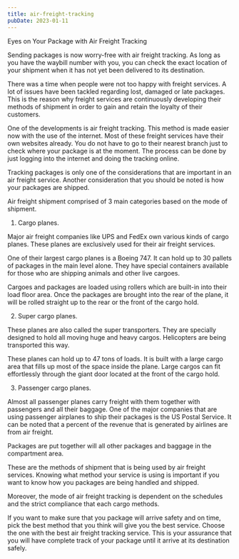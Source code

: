 ```yaml
---
title: air-freight-tracking
pubDate: 2023-01-11
---
```


Eyes on Your Package with Air Freight Tracking

Sending packages is now worry-free with air freight tracking. As long as you have the waybill number with you, you can check the exact location of your shipment when it has not yet been delivered to its destination.

There was a time when people were not too happy with freight services. A lot of issues have been tackled regarding lost, damaged or late packages. This is the reason why freight services are continuously developing their methods of shipment in order to gain and retain the loyalty of their customers. 

One of the developments is air freight tracking. This method is made easier now with the use of the internet. Most of these freight services have their own websites already. You do not have to go to their nearest branch just to check where your package is at the moment. The process can be done by just logging into the internet and doing the tracking online.

Tracking packages is only one of the considerations that are important in an air freight service. Another consideration that you should be noted is how your packages are shipped. 

Air freight shipment comprised of 3 main categories based on the mode of shipment.

1. Cargo planes. 

Major air freight companies like UPS and FedEx own various kinds of cargo planes. These planes are exclusively used for their air freight services. 

One of their largest cargo planes is a Boeing 747. It can hold up to 30 pallets of packages in the main level alone. They have special containers available for those who are shipping animals and other live cargoes. 

Cargoes and packages are loaded using rollers which are built-in into their load floor area. Once the packages are brought into the rear of the plane, it will be rolled straight up to the rear or the front of the cargo hold.

2. Super cargo planes. 

These planes are also called the super transporters. They are specially designed to hold all moving huge and heavy cargos. Helicopters are being transported this way. 

These planes can hold up to 47 tons of loads. It is built with a large cargo area that fills up most of the space inside the plane. Large cargos can fit effortlessly through the giant door located at the front of the cargo hold. 

3. Passenger cargo planes.

Almost all passenger planes carry freight with them together with passengers and all their baggage. One of the major companies that are using passenger airplanes to ship their packages is the US Postal Service. It can be noted that a percent of the revenue that is generated by airlines are from air freight. 

Packages are put together will all other packages and baggage in the compartment area. 

These are the methods of shipment that is being used by air freight services. Knowing what method your service is using is important if you want to know how you packages are being handled and shipped. 

Moreover, the mode of air freight tracking is dependent on the schedules and the strict compliance that each cargo methods. 

If you want to make sure that you package will arrive safety and on time, pick the best method that you think will give you the best service. Choose the one with the best air freight tracking service. This is your assurance that you will have complete track of your package until it arrive at its destination safely.